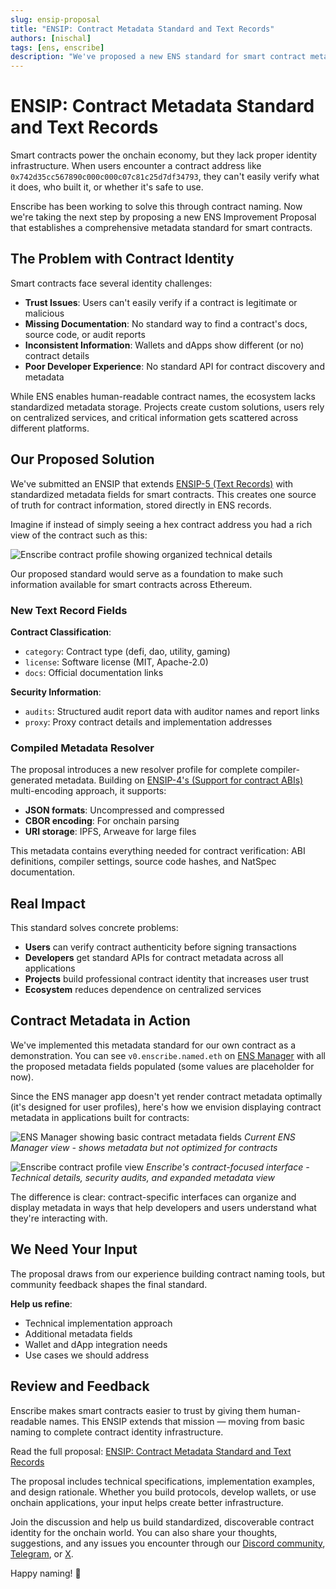 ```yaml
---
slug: ensip-proposal
title: "ENSIP: Contract Metadata Standard and Text Records"
authors: [nischal]
tags: [ens, enscribe]
description: "We've proposed a new ENS standard for smart contract metadata that enables complete contract identity and verification"
---
```


# ENSIP: Contract Metadata Standard and Text Records

Smart contracts power the onchain economy, but they lack proper identity infrastructure. When users encounter a contract address like `0x742d35cc567890c000c000c07c81c25d7df34793`, they can't easily verify what it does, who built it, or whether it's safe to use.

Enscribe has been working to solve this through contract naming. Now we're taking the next step by proposing a new ENS Improvement Proposal that establishes a comprehensive metadata standard for smart contracts.

## The Problem with Contract Identity

Smart contracts face several identity challenges:

- **Trust Issues**: Users can't easily verify if a contract is legitimate or malicious
- **Missing Documentation**: No standard way to find a contract's docs, source code, or audit reports  
- **Inconsistent Information**: Wallets and dApps show different (or no) contract details
- **Poor Developer Experience**: No standard API for contract discovery and metadata

While ENS enables human-readable contract names, the ecosystem lacks standardized metadata storage. Projects create custom solutions, users rely on centralized services, and critical information gets scattered across different platforms.

## Our Proposed Solution

We've submitted an ENSIP that extends [ENSIP-5 (Text Records)](https://docs.ens.domains/ensip/5) with standardized metadata fields for smart contracts. This creates one source of truth for contract information, stored directly in ENS records.

Imagine if instead of simply seeing a hex contract address you had a rich view of the contract such as this:

![Enscribe contract profile showing organized technical details](mock.png)

Our proposed standard would serve as a foundation to make such information available for smart contracts across Ethereum.


### New Text Record Fields

**Contract Classification**:
- `category`: Contract type (defi, dao, utility, gaming)
- `license`: Software license (MIT, Apache-2.0)
- `docs`: Official documentation links

**Security Information**:
- `audits`: Structured audit report data with auditor names and report links
- `proxy`: Proxy contract details and implementation addresses

### Compiled Metadata Resolver

The proposal introduces a new resolver profile for complete compiler-generated metadata. Building on [ENSIP-4's (Support for contract ABIs)](https://docs.ens.domains/ensip/4) multi-encoding approach, it supports:

- **JSON formats**: Uncompressed and compressed
- **CBOR encoding**: For onchain parsing
- **URI storage**: IPFS, Arweave for large files

This metadata contains everything needed for contract verification: ABI definitions, compiler settings, source code hashes, and NatSpec documentation.

## Real Impact

This standard solves concrete problems:

- **Users** can verify contract authenticity before signing transactions
- **Developers** get standard APIs for contract metadata across all applications  
- **Projects** build professional contract identity that increases user trust
- **Ecosystem** reduces dependence on centralized services


## Contract Metadata in Action

We've implemented this metadata standard for our own contract as a demonstration. You can see `v0.enscribe.named.eth` on [ENS Manager](https://sepolia.app.ens.domains/v0.enscribe.named.eth) with all the proposed metadata fields populated (some values are placeholder for now).

Since the ENS manager app doesn't yet render contract metadata optimally (it's designed for user profiles), here's how we envision displaying contract metadata in applications built for contracts:

![ENS Manager showing basic contract metadata fields](ens-manager.png)
*Current ENS Manager view - shows metadata but not optimized for contracts*

![Enscribe contract profile view](mock-expanded.png)
*Enscribe's contract-focused interface - Technical details, security audits, and expanded metadata view*

The difference is clear: contract-specific interfaces can organize and display metadata in ways that help developers and users understand what they're interacting with.

## We Need Your Input

The proposal draws from our experience building contract naming tools, but community feedback shapes the final standard.

**Help us refine**:
- Technical implementation approach
- Additional metadata fields 
- Wallet and dApp integration needs
- Use cases we should address

## Review and Feedback

Enscribe makes smart contracts easier to trust by giving them human-readable names. This ENSIP extends that mission — moving from basic naming to complete contract identity infrastructure.

Read the full proposal: [ENSIP: Contract Metadata Standard and Text Records](https://github.com/ensdomains/ensips/pull/50)

The proposal includes technical specifications, implementation examples, and design rationale. Whether you build protocols, develop wallets, or use onchain applications, your input helps create better infrastructure.

Join the discussion and help us build standardized, discoverable contract identity for the onchain world.  You can also share your thoughts, suggestions, and any issues you encounter through our [Discord community](https://discord.gg/8QUMMdS5GY), [Telegram](https://t.me/enscribers), or [X](https://x.com/enscribe_).

Happy naming! 🚀